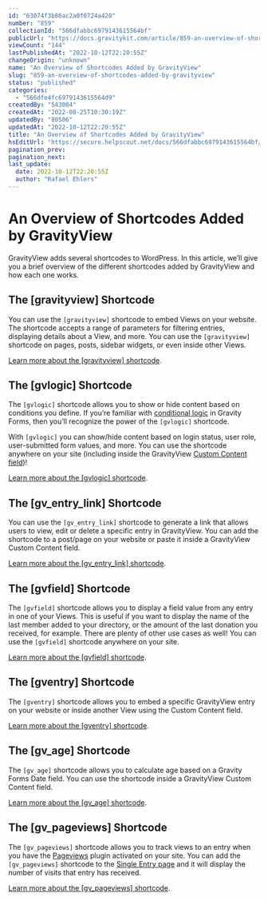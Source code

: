 ```yaml
---
id: "63074f3b86ac2a0f0724a420"
number: "859"
collectionId: "566dfabbc6979143615564bf"
publicUrl: "https://docs.gravitykit.com/article/859-an-overview-of-shortcodes-added-by-gravityview"
viewCount: "144"
lastPublishedAt: "2022-10-12T22:20:55Z"
changeOrigin: "unknown"
name: "An Overview of Shortcodes Added by GravityView"
slug: "859-an-overview-of-shortcodes-added-by-gravityview"
status: "published"
categories: 
  - "566dfe4fc6979143615564d9"
createdBy: "543004"
createdAt: "2022-08-25T10:30:19Z"
updatedBy: "80506"
updatedAt: "2022-10-12T22:20:55Z"
title: "An Overview of Shortcodes Added by GravityView"
hsEditUrl: "https://secure.helpscout.net/docs/566dfabbc6979143615564bf/article/63074f3b86ac2a0f0724a420"
pagination_prev: 
pagination_next: 
last_update:
  date: 2022-10-12T22:20:55Z
  author: "Rafael Ehlers"
---
```


# An Overview of Shortcodes Added by GravityView

GravityView adds several shortcodes to WordPress. In this article, we’ll give you a brief overview of the different shortcodes added by GravityView and how each one works.

## The \[gravityview\] Shortcode

You can use the `[gravityview]` shortcode to embed Views on your website. The shortcode accepts a range of parameters for filtering entries, displaying details about a View, and more. You can use the `[gravityview]` shortcode on pages, posts, sidebar widgets, or even inside other Views.

[Learn more about the \[gravityview\] shortcode](https://docs.gravitykit.com/article/73-using-the-shortcode).

## The \[gvlogic\] Shortcode

The `[gvlogic]` shortcode allows you to show or hide content based on conditions you define. If you’re familiar with [conditional logic](https://www.gravitykit.com/gravity-forms-conditional-logic/) in Gravity Forms, then you’ll recognize the power of the `[gvlogic]` shortcode.

With `[gvlogic]` you can show/hide content based on login status, user role, user-submitted form values, and more. You can use the shortcode anywhere on your site (including inside the GravityView [Custom Content field](https://docs.gravitykit.com/article/111-using-the-custom-content-field))!

[Learn more about the \[gvlogic\] shortcode](https://docs.gravitykit.com/article/433-show-or-hide-content-on-your-site).

## The \[gv\_entry\_link\] Shortcode

You can use the `[gv_entry_link]` shortcode to generate a link that allows users to view, edit or delete a specific entry in GravityView. You can add the shortcode to a post/page on your website or paste it inside a GravityView Custom Content field.

[Learn more about the \[gv\_entry\_link\] shortcode](https://docs.gravitykit.com/article/287-gv-entry-link).

## The \[gvfield\] Shortcode

The `[gvfield]` shortcode allows you to display a field value from any entry in one of your Views. This is useful if you want to display the name of the last member added to your directory, or the amount of the last donation you received, for example. There are plenty of other use cases as well! You can use the `[gvfield]` shortcode anywhere on your site.

[Learn more about the \[gvfield\] shortcode](https://docs.gravitykit.com/article/462-gvfield-embed-gravity-forms-field-values).

## The \[gventry\] Shortcode

The `[gventry]` shortcode allows you to embed a specific GravityView entry on your website or inside another View using the Custom Content field.

[Learn more about the \[gventry\] shortcode](https://docs.gravitykit.com/article/463-gventry-shortcode).

## The \[gv\_age\] Shortcode

The `[gv_age]` shortcode allows you to calculate age based on a Gravity Forms Date field. You can use the shortcode inside a GravityView Custom Content field.

[Learn more about the \[gv\_age\] shortcode](https://docs.gravitykit.com/article/407-calculating-a-persons-age-based-on-a-date-field).

## The \[gv\_pageviews\] Shortcode

The `[gv_pageviews]` shortcode allows you to track views to an entry when you have the [Pageviews](https://wordpress.org/plugins/pageviews/) plugin activated on your site. You can add the `[gv_pageviews]` shortcode to the [Single Entry page](https://docs.gravitykit.com/article/734-getting-started-adding-fields-to-the-multiple-entries-and-single-entry-pages) and it will display the number of visits that entry has received.

[Learn more about the \[gv\_pageviews\] shortcode](https://docs.gravitykit.com/article/683-track-pageviews-for-entries).